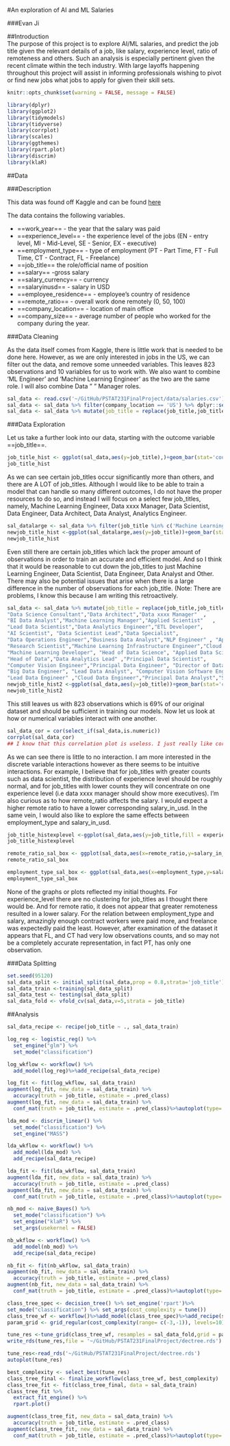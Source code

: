 #An exploration of AI and ML Salaries

###Evan Ji

##Introduction\
The purpose of this project is to explore AI/ML salaries, and predict the job title given the relevant details of a job, like salary, experience level, ratio of remoteness and others. Such an analysis is especially pertinent given the recent climate within the tech industry. With large layoffs happening throughout this project will assist in informing professionals wishing to pivot or find new jobs what jobs to apply for given their skill sets.
```r
knitr::opts_chunk$set(warning = FALSE, message = FALSE) 
```
```r
library(dplyr)
library(ggplot2)
library(tidymodels)
library(tidyverse)
library(corrplot)
library(scales)
library(ggthemes)
library(rpart.plot)
library(discrim)
library(klaR)
```

##Data

###Description

This data was found off Kaggle and can be found [here](https://www.kaggle.com/datasets/bryanb/aiml-salaries?resource=download)

The data contains the following variables.

-   ==work_year== - the year that the salary was paid
-   ==experience_level== - the experience level of the jobs (EN - entry level, MI - Mid-Level, SE - Senior, EX - executive)
-   ==employment_type== - type of employment (PT - Part Time, FT - Full Time, CT - Contract, FL - Freelance)
-   ==job_title== the role/official name of position
-   ==salary== -gross salary
-   ==salary_currency== - currency
-   ==salaryinusd== - salary in USD
-   ==employee_residence== - employee's country of residence
-   ==remote_ratio== - overall work done remotely (0, 50, 100)
-   ==company_location== - location of main office
-   ==company_size== - average number of people who worked for the company during the year.

###Data Cleaning

As the data itself comes from Kaggle, there is little work that is needed to be done here. However, as we are only interested in jobs in the US, we can filter out the data, and remove some unneeded variables. This leaves 823 observations and 10 variables for us to work with. We also want to combine 'ML Engineer' and 'Machine Learning Engineer' as the two are the same role. I will also combine Data " " Manager roles.

```r
sal_data <- read.csv('~/GitHub/PSTAT231FinalProject/data/salaries.csv')
sal_data <- sal_data %>% filter(company_location == 'US') %>% dplyr::select(-salary_currency,-salary,-company_location,-employee_residence)
sal_data <- sal_data %>% mutate(job_title = replace(job_title,job_title =='ML Engineer', 'Machine Learning Engineer')) %>% mutate(job_title = replace(job_title,job_title %in% c('Data Science Manager','Data Manager', 'Data Engineering Manager','Data Analytics Manager'), 'Data xxxx Manager'))
```

###Data Exploration

Let us take a further look into our data, starting with the outcome variable ==job_title==.

```r
job_title_hist <- ggplot(sal_data,aes(y=job_title),)+geom_bar(stat='count')+theme_linedraw()+theme(axis.text = element_text(size = 5))
job_title_hist
```

As we can see certain job_titles occur significantly more than others, and there are A LOT of job_titles. Although I would like to be able to train a model that can handle so many different outcomes, I do not have the proper resources to do so, and instead I will focus on a select few job_titles, namely, Machine Learning Engineer, Data xxxx Manager, Data Scientist, Data Engineer, Data Architect, Data Analyst, Analytics Engineer.

```r
sal_datalarge <- sal_data %>% filter(job_title %in% c('Machine Learning Engineer', 'Data xxxx Manager', 'Data Scientist', 'Data Engineer', 'Data Architect', 'Data Analyst', 'Analytics Engineer'))
newjob_title_hist <-ggplot(sal_datalarge,aes(y=job_title))+geom_bar(stat='count')+theme_linedraw()+theme(axis.text = element_text(size = 10))
newjob_title_hist
```

Even still there are certain job_titles which lack the proper amount of observations in order to train an accurate and efficient model. And so I think that it would be reasonable to cut down the job_titles to just Machine Learning Engineer, Data Scientist, Data Engineer, Data Analyst and Other. There may also be potential issues that arise when there is a large difference in the number of observations for each job_title. (Note: There are problems, I know this because I am writing this retroactively.

```r
sal_data <- sal_data %>% mutate(job_title = replace(job_title,job_title %in% c("Data Science Lead",                    
"Data Science Consultant","Data Architect","Data xxxx Manager"  ,                    
"BI Data Analyst","Machine Learning Manager","Applied Scientist"   ,                    
"Lead Data Scientist","Data Analytics Engineer","ETL Developer",                           
"AI Scientist", "Data Scientist Lead","Data Specialist",                   
"Data Operations Engineer","Business Data Analyst","NLP Engineer" , "Applied Machine Learning Scientist", "Machine Learning Scientist","Financial Data Analyst","Data Operations Analyst","Data Analytics Consultant", "Product Data Analyst",                    
"Research Scientist","Machine Learning Infrastructure Engineer","Cloud Data Architect" ,                   
"Machine Learning Developer", "Head of Data Science", "Applied Data Scientist" ,                 
"Head of Data","Data Analytics Lead" ,"Principal Data Scientist",                
"Computer Vision Engineer","Principal Data Engineer", "Director of Data Science" ,               
"Big Data Engineer", "Lead Data Analyst", "Computer Vision Software Engineer" ,      
"Lead Data Engineer" ,"Cloud Data Engineer","Principal Data Analyst","Staff Data Scientist","Director of Data Engineering","Analytics Engineer"), 'Other'))%>%mutate(job_title = factor(job_title))%>%mutate(remote_ratio = factor(remote_ratio))%>%mutate(company_size = factor(company_size))%>%mutate(experience_level = factor(experience_level))%>%mutate(work_year = factor(work_year))
newjob_title_hist2 <-ggplot(sal_data,aes(y=job_title))+geom_bar(stat='count')+theme_linedraw()+theme(axis.text = element_text(size = 10))
newjob_title_hist2
```

This still leaves us with 823 observations which is 69% of our original dataset and should be sufficient in training our models. Now let us look at how or numerical variables interact with one another.

```r
sal_data_cor = cor(select_if(sal_data,is.numeric))
corrplot(sal_data_cor)
## I know that this correlation plot is useless. I just really like correlation plots.
```

As we can see there is little to no interaction. I am more interested in the discrete variable interactions however as there seems to be intuitive interactions. For example, I believe that for job_titles with greater counts such as data scientist, the distribution of experience level should be roughly normal, and for job_titles with lower counts they will concentrate on one experience level (i.e data xxxx manager should show more executives). I'm also curious as to how remote_ratio affects the salary. I would expect a higher remote ratio to have a lower corresponding salary_in_usd. In the same vein, I would also like to explore the same effects between employment_type and salary_in_usd.

```r
job_title_histexplevel <-ggplot(sal_data,aes(y=job_title,fill = experience_level))+geom_histogram(stat='count',position = 'dodge')
job_title_histexplevel
```

```r
remote_ratio_sal_box <- ggplot(sal_data,aes(x=remote_ratio,y=salary_in_usd,group = remote_ratio,fill=remote_ratio))+geom_boxplot() + scale_y_continuous(name="Salary in USD", labels = comma)+theme_economist()+scale_fill_manual(values=c("#CC23EA", "#19D630","#24D4F7"))
remote_ratio_sal_box
```

```r
employment_type_sal_box <- ggplot(sal_data,aes(x=employment_type,y=salary_in_usd,group = employment_type,fill=employment_type))+geom_boxplot() + scale_y_continuous(name="Salary in USD", labels = comma)+theme_economist()+scale_fill_manual(values=c("#F35DBD", "#BCF930","#B2FFFF","#FFA500"))
employment_type_sal_box
```

None of the graphs or plots reflected my initial thoughts. For experience_level there are no clustering for job_titles as I thought there would be. And for remote ratio, it does not appear that greater remoteness resulted in a lower salary. For the relation between employment_type and salary, amazingly enough contract workers were paid more, and freelance was expectedly paid the least. However, after examination of the dataset it appears that FL, and CT had very low observations counts, and so may not be a completely accurate representation, in fact PT, has only one observation.

###Data Splitting

```r
set.seed(95120)
sal_data_split <- initial_split(sal_data,prop = 0.8,strata='job_title')
sal_data_train <-training(sal_data_split)
sal_data_test <- testing(sal_data_split)
sal_data_fold <- vfold_cv(sal_data,v=5,strata = job_title)

```

##Analysis

```r
sal_data_recipe <- recipe(job_title ~ ., sal_data_train)
```

```r
log_reg <- logistic_reg() %>% 
  set_engine("glm") %>% 
  set_mode("classification")

log_wkflow <- workflow() %>% 
  add_model(log_reg)%>%add_recipe(sal_data_recipe)

log_fit <- fit(log_wkflow, sal_data_train)
augment(log_fit, new_data = sal_data_train) %>%
  accuracy(truth = job_title, estimate = .pred_class)
augment(log_fit, new_data = sal_data_train) %>%
  conf_mat(truth = job_title, estimate = .pred_class)%>%autoplot(type='heatmap')+theme(axis.text.x = element_text(angle = 45, vjust = 1, hjust=1))
```

```r
lda_mod <- discrim_linear() %>% 
  set_mode("classification") %>% 
  set_engine("MASS")

lda_wkflow <- workflow() %>% 
  add_model(lda_mod) %>% 
  add_recipe(sal_data_recipe)

lda_fit <- fit(lda_wkflow, sal_data_train)
augment(lda_fit, new_data = sal_data_train) %>%
  accuracy(truth = job_title, estimate = .pred_class)
augment(lda_fit, new_data = sal_data_train) %>%
  conf_mat(truth = job_title, estimate = .pred_class)%>%autoplot(type='heatmap')+theme(axis.text.x = element_text(angle = 45, vjust = 1, hjust=1))
```

```r
nb_mod <- naive_Bayes() %>% 
  set_mode("classification") %>% 
  set_engine("klaR") %>% 
  set_args(usekernel = FALSE) 

nb_wkflow <- workflow() %>% 
  add_model(nb_mod) %>% 
  add_recipe(sal_data_recipe)

nb_fit <- fit(nb_wkflow, sal_data_train)
augment(nb_fit, new_data = sal_data_train) %>%
  accuracy(truth = job_title, estimate = .pred_class)
augment(nb_fit, new_data = sal_data_train) %>%
  conf_mat(truth = job_title, estimate = .pred_class)%>%autoplot(type='heatmap')+theme(axis.text.x = element_text(angle = 45, vjust = 1, hjust=1))
```

```r
class_tree_spec <- decision_tree() %>% set_engine('rpart')%>%
set_mode("classification") %>% set_args(cost_complexity = tune())
class_tree_wf <- workflow()%>%add_model(class_tree_spec)%>%add_recipe(sal_data_recipe)
param_grid <- grid_regular(cost_complexity(range= c(-3,-1)), levels=10)
```
```r
tune_res <-tune_grid(class_tree_wf, resamples = sal_data_fold,grid = param_grid, metrics = metric_set(accuracy))
write_rds(tune_res,file = '~/GitHub/PSTAT231FinalProject/dectree.rds')
```
```r
tune_res<-read_rds('~/GitHub/PSTAT231FinalProject/dectree.rds')
autoplot(tune_res)
```
```r
best_complexity <- select_best(tune_res)
class_tree_final <- finalize_workflow(class_tree_wf, best_complexity)
class_tree_fit <- fit(class_tree_final, data = sal_data_train)
class_tree_fit %>%
  extract_fit_engine() %>%
  rpart.plot()
```

```r
augment(class_tree_fit, new_data = sal_data_train) %>%
  accuracy(truth = job_title, estimate = .pred_class)
augment(class_tree_fit, new_data = sal_data_train) %>%
  conf_mat(truth = job_title, estimate = .pred_class)%>%autoplot(type='heatmap')+theme(axis.text.x = element_text(angle = 45, vjust = 1, hjust=1))
```


